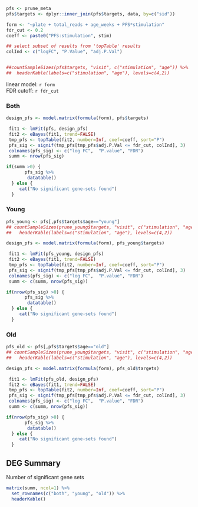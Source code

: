 ```r

pfs <- prune_meta
pfs$targets <- dplyr::inner_join(pfs$targets, data, by=c("sid"))

form <- "~plate + total_reads + age_weeks + PFS*stimulation"
fdr_cut <- 0.2
coeff <- paste0("PFS:stimulation", stim)

## select subset of results from 'topTable' results
colInd <- c("logFC", "P.Value", "adj.P.Val")


##countSampleSizes(pfs$targets, "visit", c("stimulation", "age")) %>%
##  headerKable(labels=c("stimulation", "age"), levels=c(4,2))

```
  
linear model: `r form`  
FDR cutoff: `r fdr_cut`  
  
### Both  
  
```r

design_pfs <- model.matrix(formula(form), pfs$targets)

 fit1 <- lmFit(pfs, design_pfs)
 fit2 <- eBayes(fit1, trend=FALSE)
 tmp_pfs <- topTable(fit2, number=Inf, coef=coeff, sort="P")
 pfs_sig <- signif(tmp_pfs[tmp_pfs$adj.P.Val <= fdr_cut, colInd], 3)
 colnames(pfs_sig) <- c("log FC",  "P.value", "FDR")
 summ <- nrow(pfs_sig)

if(summ >0) {
       pfs_sig %>%
        datatable()
  } else {
     cat("No significant gene-sets found")
  }
```


### Young  
  
```r

pfs_young <- pfs[,pfs$targets$age=="young"]
## countSampleSizes(prune_young$targets, "visit", c("stimulation", "age")) %>%
##   headerKable(labels=c("stimulation", "age"), levels=c(4,2))

design_pfs <- model.matrix(formula(form), pfs_young$targets)

 fit1 <- lmFit(pfs_young, design_pfs)
 fit2 <- eBayes(fit1, trend=FALSE)
 tmp_pfs <- topTable(fit2, number=Inf, coef=coeff, sort="P")
 pfs_sig <- signif(tmp_pfs[tmp_pfs$adj.P.Val <= fdr_cut, colInd], 3)
 colnames(pfs_sig) <- c("log FC",  "P.value", "FDR")
 summ <- c(summ, nrow(pfs_sig))

if(nrow(pfs_sig) >0) {
       pfs_sig %>%
        datatable()
  } else {
     cat("No significant gene-sets found")
  }

```

### Old  
  
```r

pfs_old <- pfs[,pfs$targets$age=="old"]
## countSampleSizes(prune_young$targets, "visit", c("stimulation", "age")) %>%
##   headerKable(labels=c("stimulation", "age"), levels=c(4,2))

design_pfs <- model.matrix(formula(form), pfs_old$targets)

 fit1 <- lmFit(pfs_old, design_pfs)
 fit2 <- eBayes(fit1, trend=FALSE)
 tmp_pfs <- topTable(fit2, number=Inf, coef=coeff, sort="P")
 pfs_sig <- signif(tmp_pfs[tmp_pfs$adj.P.Val <= fdr_cut, colInd], 3)
 colnames(pfs_sig) <- c("log FC",  "P.value", "FDR")
 summ <- c(summ, nrow(pfs_sig))

if(nrow(pfs_sig) >0) {
       pfs_sig %>%
        datatable()
  } else {
     cat("No significant gene-sets found")
  }

```

## DEG Summary  
  
Number of significant gene sets
  
```r
matrix(summ, ncol=1) %>%
  set_rownames(c("both", "young", "old")) %>%
  headerKable()

```

